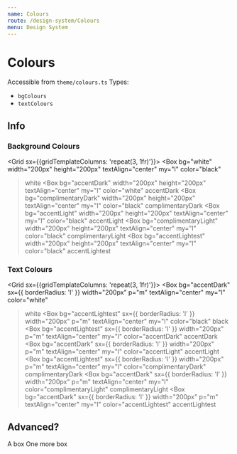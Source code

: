```yaml
---
name: Colours
route: /design-system/Colours
menu: Design System
---
```




# Colours

Accessible from `theme/colours.ts`
Types:
- `bgColours`
- `textColours`

## Info

### Background Colours

<Grid sx={{gridTemplateColumns: 'repeat(3, 1fr)'}}>
  <Box
    bg="white"
    width="200px"
    height="200px"
    textAlign="center"
    my="l"
    color="black"
  >white</Box>
  <Box
    bg="accentDark"
    width="200px"
    height="200px"
    textAlign="center"
    my="l"
    color="white"
  >accentDark</Box>
  <Box
    bg="complimentaryDark"
    width="200px"
    height="200px"
    textAlign="center"
    my="l"
    color="black"
  >complimentaryDark</Box>
  <Box
    bg="accentLight"
    width="200px"
    height="200px"
    textAlign="center"
    my="l"
    color="black"
  >accentLight</Box>
  <Box
    bg="complimentaryLight"
    width="200px"
    height="200px"
    textAlign="center"
    my="l"
    color="black"
  >complimentaryLight</Box>
  <Box
    bg="accentLightest"
    width="200px"
    height="200px"
    textAlign="center"
    my="l"
    color="black"
  >accentLightest</Box>
</Grid>


### Text Colours
<Grid sx={{gridTemplateColumns: 'repeat(3, 1fr)'}}>
  <Box
    bg="accentDark"
    sx={{ borderRadius: 'l' }}
    width="200px"
    p="m"
    textAlign="center"
    my="l"
    color="white"
  >white</Box>
  <Box
    bg="accentLightest"
    sx={{ borderRadius: 'l' }}
    width="200px"
    p="m"
    textAlign="center"
    my="l"
    color="black"
  >black</Box>
  <Box
    bg="accentLightest"
    sx={{ borderRadius: 'l' }}
    width="200px"
    p="m"
    textAlign="center"
    my="l"
    color="accentDark"
  >accentDark</Box>
  <Box
    bg="accentDark"
    sx={{ borderRadius: 'l' }}
    width="200px"
    p="m"
    textAlign="center"
    my="l"
    color="accentLight"
  >accentLight</Box>
  <Box
    bg="accentLightest"
    sx={{ borderRadius: 'l' }}
    width="200px"
    p="m"
    textAlign="center"
    my="l"
    color="complimentaryDark"
  >complimentaryDark</Box>
  <Box
    bg="accentDark"
    sx={{ borderRadius: 'l' }}
    width="200px"
    p="m"
    textAlign="center"
    my="l"
    color="complimentaryLight"
  >complimentaryLight</Box>
  <Box
    bg="accentDark"
    sx={{ borderRadius: 'l' }}
    width="200px"
    p="m"
    textAlign="center"
    my="l"
    color="accentLightest"
  >accentLightest</Box>
</Grid>

## Advanced?

<Playground>
  <Grid sx={{gridTemplateColumns: 'repeat(3, 1fr)'}}>
    <Box
      bg="accentDark"
      width="200px"
      height="200px"
      textAlign="center"
      my="l"
      color="white"
    >A box</Box>
    <Box
      bg="accentLightest"
      width="200px"
      height="200px"
      textAlign="center"
      my="l"
      color="black"
    >One more box</Box>
  </Grid>
</Playground>

